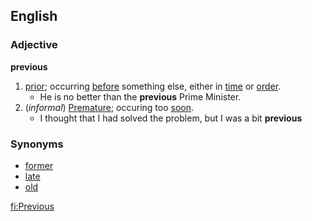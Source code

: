 ==English==
===Adjective===
'''previous'''
#[[prior]]; occurring [[before]] something else, either in [[time]] or [[order]].
#* He is no better than the '''previous''' Prime Minister.
#(''informal'') [[Premature]]; occuring too [[soon]].
#* I thought that I had solved the problem, but I was a bit '''previous'''
===Synonyms===
*[[former]]
*[[late]]
*[[old]]

[[fi:Previous]]